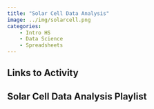 ```yaml
---
title: "Solar Cell Data Analysis"
image: ../img/solarcell.png
categories:
    - Intro HS
    - Data Science
    - Spreadsheets
---
```


## Links to Activity

## Solar Cell Data Analysis Playlist